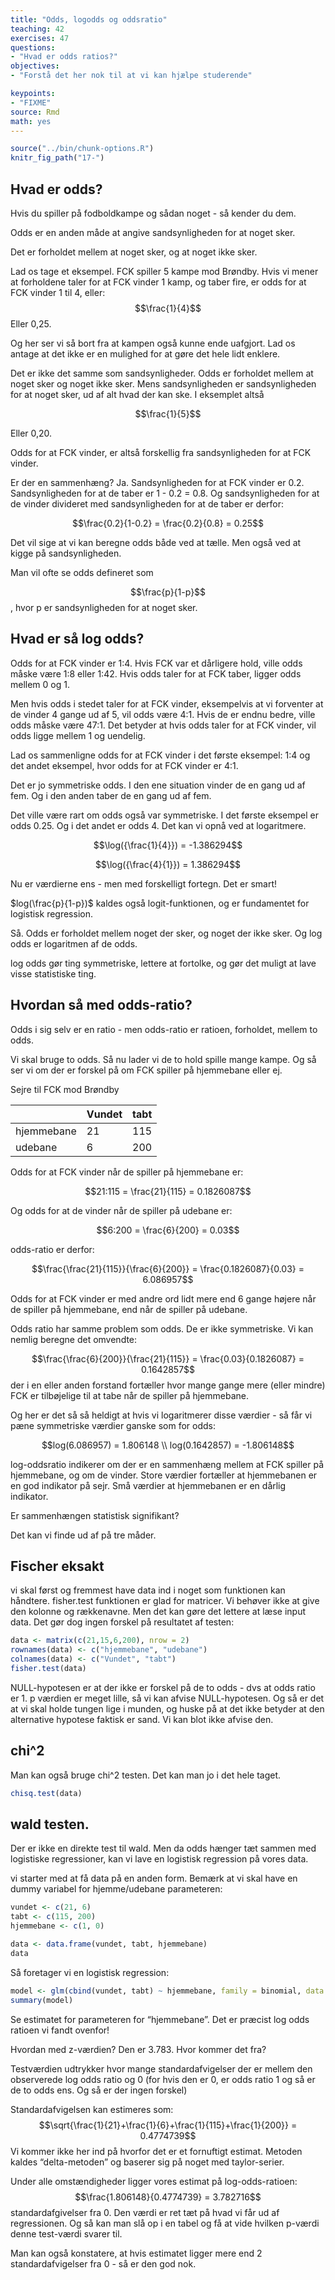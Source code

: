 ```yaml
---
title: "Odds, logodds og oddsratio"
teaching: 42
exercises: 47
questions: 
- "Hvad er odds ratios?"
objectives:
- "Forstå det her nok til at vi kan hjælpe studerende"

keypoints:
- "FIXME"
source: Rmd
math: yes
---
```


```r
source("../bin/chunk-options.R")
knitr_fig_path("17-")

```

## Hvad er odds? 

Hvis du spiller på fodboldkampe og sådan noget - så kender du dem.

Odds er en anden måde at angive sandsynligheden for at noget sker.

Det er forholdet mellem at noget sker, og at noget ikke sker. 

Lad os tage et eksempel. 
FCK spiller 5 kampe mod Brøndby. Hvis vi mener at forholdene taler for at 
FCK vinder 1 kamp, og taber fire, er odds for at FCK vinder 1 til 4, eller:
$$\frac{1}{4}$$ Eller 0,25. 

Og her ser vi så bort fra at kampen også kunne ende uafgjort. Lad os antage at
det ikke er en mulighed for at gøre det hele lidt enklere.

Det er ikke det samme som sandsynligheder. Odds er forholdet mellem at noget sker
og noget ikke sker. Mens sandsynligheden er sandsynligheden for at noget sker, 
ud af alt hvad der kan ske. I eksemplet altså 

$$\frac{1}{5}$$ 

Eller 0,20.

Odds for at FCK vinder, er altså forskellig fra sandsynligheden for at FCK
vinder.

Er der en sammenhæng? Ja. Sandsynligheden for at FCK vinder er 0.2. Sandsynligheden
for at de taber er 1 - 0.2 = 0.8. 
Og sandsynligheden for at de vinder divideret med sandsynligheden for at de taber
er derfor:

$$\frac{0.2}{1-0.2} = \frac{0.2}{0.8} =  0.25$$

Det vil sige at vi kan beregne odds både ved at tælle. Men også ved at kigge på
sandsynligheden.

Man vil ofte se odds defineret som 

$$\frac{p}{1-p}$$, hvor p er sandsynligheden for at noget sker.

## Hvad er så log odds?
Odds for at FCK vinder er 1:4. Hvis FCK var et dårligere hold, ville odds måske være 
1:8 eller 1:42. Hvis odds taler for at FCK taber, ligger odds mellem 0 og 1. 

Men hvis odds i stedet taler for at FCK vinder, eksempelvis at vi forventer at de
vinder 4 gange ud af 5, vil odds være 4:1. Hvis de er endnu bedre, ville 
odds måske være 47:1. Det betyder at hvis odds taler for at FCK vinder, vil
odds ligge mellem 1 og uendelig. 

Lad os sammenligne odds for at FCK vinder i det første eksempel: 1:4 og det 
andet eksempel, hvor odds for at FCK vinder er 4:1.

Det er jo symmetriske odds. I den ene situation vinder de en gang ud af fem. Og i den anden
taber de en gang ud af fem.

Det ville være rart om odds også var symmetriske. 
I det første eksempel er odds 0.25. Og i det andet er odds 4. 
Det kan vi opnå ved at logaritmere.


$$\log({\frac{1}{4}}) = -1.386294$$ 

$$\log({\frac{4}{1}}) = 1.386294$$

Nu er værdierne ens - men med forskelligt fortegn. Det er smart!


$log(\frac{p}{1-p})$ kaldes også logit-funktionen, og er fundamentet for 
logistisk regression.

Så. Odds er forholdet mellem noget der sker, og noget der ikke sker. Og log 
odds er logaritmen af de odds.

log odds gør ting symmetriske, lettere at fortolke, og gør det muligt at lave
visse statistiske ting.

## Hvordan så med odds-ratio?

Odds i sig selv er en ratio - men odds-ratio er ratioen, forholdet, mellem to 
odds.

Vi skal bruge to odds. Så nu lader vi de to hold spille mange kampe. Og så 
ser vi om der er forskel på om FCK spiller på hjemmebane eller ej.

Sejre til FCK mod Brøndby

| | Vundet |  tabt |
|---|---|---|
|hjemmebane | 21 | 115 |
| udebane | 6 | 200 |


Odds for at FCK vinder når de spiller på hjemmebane er:

$$21:115 = \frac{21}{115} = 0.1826087$$

Og odds for at de vinder når de spiller på udebane er:

$$6:200 = \frac{6}{200} = 0.03$$

odds-ratio er derfor: 

$$\frac{\frac{21}{115}}{\frac{6}{200}} = \frac{0.1826087}{0.03} = 6.086957$$

Odds for at FCK vinder er med andre ord lidt mere end 6 gange højere når de
spiller på hjemmebane, end når de spiller på udebane.

Odds ratio har samme problem som odds. De er ikke symmetriske. Vi kan nemlig 
beregne det omvendte:

$$\frac{\frac{6}{200}}{\frac{21}{115}} = \frac{0.03}{0.1826087} = 0.1642857$$
der i en eller anden forstand fortæller hvor mange gange mere (eller mindre) FCK 
er tilbøjelige til at tabe når de spiller på hjemmebane.

Og her er det så så heldigt at hvis vi logaritmerer disse værdier - så får vi
pæne symmetriske værdier ganske som for odds:

$$log(6.086957) = 1.806148 \\ log(0.1642857) = -1.806148$$

log-oddsratio indikerer om der er en sammenhæng mellem at FCK spiller på hjemmebane,
og om de vinder. Store værdier fortæller at hjemmebanen er en god indikator på 
sejr. Små værdier at hjemmebanen er en dårlig indikator.

Er sammenhængen statistisk signifikant?

Det kan vi finde ud af på tre måder.

## Fischer eksakt

vi skal først og fremmest have data ind i noget som funktionen kan håndtere.
fisher.test funktionen er glad for matricer. Vi behøver ikke at give den 
kolonne og rækkenavne. Men det kan gøre det lettere at læse input data. 
Det gør dog ingen forskel på resultatet af testen:

```r
data <- matrix(c(21,15,6,200), nrow = 2)
rownames(data) <- c("hjemmebane", "udebane")
colnames(data) <- c("Vundet", "tabt")
fisher.test(data)
```
NULL-hypotesen er at der ikke er forskel på de to odds - dvs at odds ratio er 1.
p værdien er meget lille, så vi kan afvise NULL-hypotesen. Og så er det at vi skal
holde tungen lige i munden, og huske på at det ikke betyder at den alternative 
hypotese faktisk er sand. Vi kan blot ikke afvise den.

## chi^2

Man kan også bruge chi^2 testen. Det kan man jo i det hele taget.
```r
chisq.test(data)
```
## wald testen.
Der er ikke en direkte test til wald. Men da odds hænger tæt sammen med 
logistiske regressioner, kan vi lave en logistisk regression på vores data.

vi starter med at få data på en anden form. Bemærk at vi skal have en dummy
variabel for hjemme/udebane parameteren:

```r
vundet <- c(21, 6)
tabt <- c(115, 200)
hjemmebane <- c(1, 0)

data <- data.frame(vundet, tabt, hjemmebane)
data
```

Så foretager vi en logistisk regression:
```r
model <- glm(cbind(vundet, tabt) ~ hjemmebane, family = binomial, data = data)
summary(model)
```
Se estimatet for parameteren for "hjemmebane". Det er præcist log odds ratioen
vi fandt ovenfor! 

Hvordan med z-værdien? Den er 3.783. Hvor kommer det fra?

Testværdien udtrykker hvor mange standardafvigelser der er mellem den observerede
log odds ratio og 0 (for hvis den er 0, er odds ratio 1 og så er de to odds ens.
Og så er der ingen forskel)

Standardafvigelsen kan estimeres som:
$$\sqrt{\frac{1}{21}+\frac{1}{6}+\frac{1}{115}+\frac{1}{200}} = 0.4774739$$
Vi kommer ikke her ind på hvorfor det er et fornuftigt estimat. Metoden kaldes
"delta-metoden" og baserer sig på noget med taylor-serier.

Under alle omstændigheder ligger vores estimat på log-odds-ratioen:
$$\frac{1.806148}{0.4774739} = 3.782716$$
standardafgivelser fra 0. Den værdi er ret tæt på hvad vi får ud af regressionen.
Og så kan man slå op i en tabel og få at vide hvilken p-værdi denne test-værdi
svarer til.

Man kan også konstatere, at hvis estimatet ligger mere end 2 standardafvigelser
fra 0 - så er den god nok.